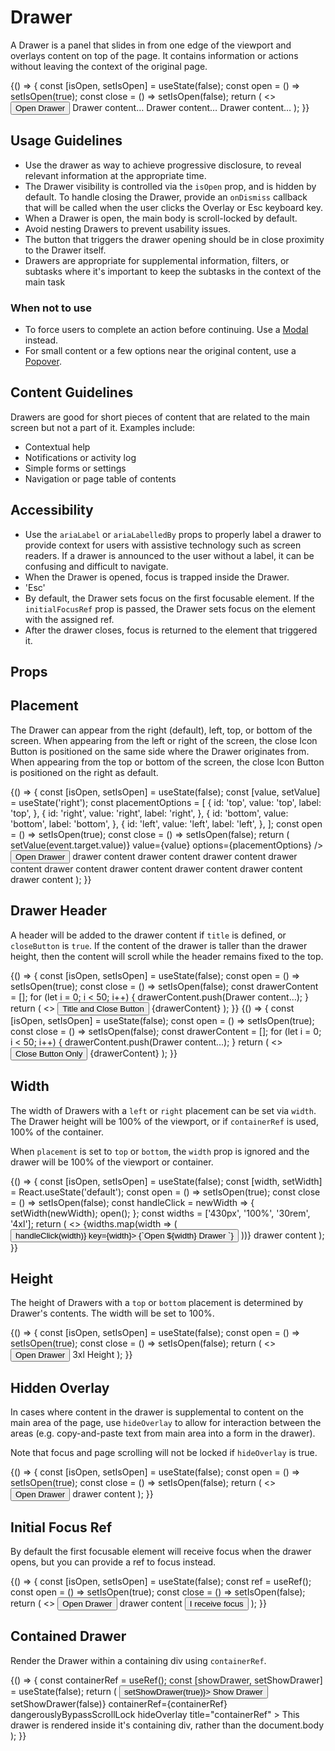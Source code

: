 
<Meta title="Components/Drawer/Overview" component={Drawer} />

# Drawer

A Drawer is a panel that slides in from one edge of the viewport and overlays content on top of the page. It contains information or actions without leaving the context of the original page.

<Canvas withSource="open">
  <Story name="Basic Drawer">
    {() => {
      const [isOpen, setIsOpen] = useState(false);
      const open = () => setIsOpen(true);
      const close = () => setIsOpen(false);
      return (
        <>
          <Button variant="light" onClick={open}>
            Open Drawer
          </Button>
          <Drawer isOpen={isOpen} title="Drawer Title" onDismiss={close}>
            <Box padding="lg" display="block" childGap="md">
              <Box>Drawer content&hellip;</Box>
              <Box>Drawer content&hellip;</Box>
              <Box>Drawer content&hellip;</Box>
            </Box>
          </Drawer>
        </>
      );
    }}
  </Story>
</Canvas>

## Usage Guidelines

- Use the drawer as way to achieve progressive disclosure, to reveal relevant information at the appropriate time.
- The Drawer visibility is controlled via the `isOpen` prop, and is hidden by default. To handle closing the Drawer, provide an `onDismiss` callback that will be called when the user clicks the Overlay or Esc keyboard key.
- When a Drawer is open, the main body is scroll-locked by default.
- Avoid nesting Drawers to prevent usability issues.
- The button that triggers the drawer opening should be in close proximity to the Drawer itself.
- Drawers are appropriate for supplemental information, filters, or subtasks where it's important to keep the subtasks in the context of the main task

### When not to use

- To force users to complete an action before continuing. Use a [Modal](/docs/components-modal-overview--basic-usage) instead.
- For small content or a few options near the original content, use a [Popover](/docs/components-popover-overview--demo).

## Content Guidelines

Drawers are good for short pieces of content that are related to the main screen but not a part of it. Examples include:

- Contextual help
- Notifications or activity log
- Simple forms or settings
- Navigation or page table of contents

## Accessibility

- Use the `ariaLabel` or `ariaLabelledBy` props to properly label a drawer to provide context for users with assistive technology such as screen readers. If a drawer is announced to the user without a label, it can be confusing and difficult to navigate.
- When the Drawer is opened, focus is trapped inside the Drawer.
- 'Esc'
- By default, the Drawer sets focus on the first focusable element. If the `initialFocusRef` prop is passed, the Drawer sets focus on the element with the assigned ref.
- After the drawer closes, focus is returned to the element that triggered it.

## Props

<ArgsTable of={Drawer} />

## Placement

The Drawer can appear from the right (default), left, top, or bottom of the screen. When appearing from the left or right of the screen, the close Icon Button is positioned on the same side where the Drawer originates from. When appearing from the top or bottom of the screen, the close Icon Button is positioned on the right as default.

<Canvas withSource="open">
  <Story name="Placement">
    {() => {
      const [isOpen, setIsOpen] = useState(false);
      const [value, setValue] = useState('right');
      const placementOptions = [
        {
          id: 'top',
          value: 'top',
          label: 'top',
        },
        {
          id: 'right',
          value: 'right',
          label: 'right',
        },
        {
          id: 'bottom',
          value: 'bottom',
          label: 'bottom',
        },
        {
          id: 'left',
          value: 'left',
          label: 'left',
        },
      ];
      const open = () => setIsOpen(true);
      const close = () => setIsOpen(false);
      return (
        <Box display="block" childGap="md">
          <RadioGroup
            title="Placement"
            direction="row"
            name="placement"
            onChange={event => setValue(event.target.value)}
            value={value}
            options={placementOptions}
          />
          <Button variant="light" onClick={open}>
            Open Drawer
          </Button>
          <Drawer title="test" isOpen={isOpen} onDismiss={close} placement={value}>
            <Box padding="lg" display="block" childGap="md">
              <Box as="p">drawer content</Box>
              <Box as="p">drawer content</Box>
              <Box as="p">drawer content</Box>
              <Box as="p">drawer content</Box>
              <Box as="p">drawer content</Box>
              <Box as="p">drawer content</Box>
              <Box as="p">drawer content</Box>
              <Box as="p">drawer content</Box>
              <Box as="p">drawer content</Box>
            </Box>
          </Drawer>
        </Box>
      );
    }}
  </Story>
</Canvas>

## Drawer Header

A header will be added to the drawer content if `title` is defined, or `closeButton` is `true`. If the content of the drawer is taller than the drawer height, then the content will scroll while the header remains fixed to the top.

<Canvas>
  <Story name="Title and Close Button">
    {() => {
      const [isOpen, setIsOpen] = useState(false);
      const open = () => setIsOpen(true);
      const close = () => setIsOpen(false);
      const drawerContent = [];
      for (let i = 0; i < 50; i++) {
        drawerContent.push(<Box key={i}>Drawer content&hellip;</Box>);
      }
      return (
        <>
          <Button variant="light" onClick={open}>
            Title and Close Button
          </Button>
          <Drawer isOpen={isOpen} onDismiss={close} title="Drawer Title">
            <Box padding="lg" display="block" childGap="md">
              {drawerContent}
            </Box>
          </Drawer>
        </>
      );
    }}
  </Story>
  <Story name="Close Button Only">
    {() => {
      const [isOpen, setIsOpen] = useState(false);
      const open = () => setIsOpen(true);
      const close = () => setIsOpen(false);
      const drawerContent = [];
      for (let i = 0; i < 50; i++) {
        drawerContent.push(<Box key={i}>Drawer content&hellip;</Box>);
      }
      return (
        <>
          <Button variant="light" onClick={open}>
            Close Button Only
          </Button>
          <Drawer isOpen={isOpen} onDismiss={close} closeButton>
            <Box padding="lg" display="block" childGap="md">
              {drawerContent}
            </Box>
          </Drawer>
        </>
      );
    }}
  </Story>
</Canvas>

## Width

The width of Drawers with a `left` or `right` placement can be set via `width`. The Drawer height will be 100% of the viewport, or if `containerRef` is used, 100% of the container.

When `placement` is set to `top` or `bottom`, the `width` prop is ignored and the drawer will be 100% of the viewport or container.

<Canvas withSource="open">
  <Story name="Width">
    {() => {
      const [isOpen, setIsOpen] = useState(false);
      const [width, setWidth] = React.useState('default');
      const open = () => setIsOpen(true);
      const close = () => setIsOpen(false);
      const handleClick = newWidth => {
        setWidth(newWidth);
        open();
      };
      const widths = ['430px', '100%', '30rem', '4xl'];
      return (
        <>
          <Box childGap="sm" direction="row">
            {widths.map(width => (
              <Button variant="light" onClick={() => handleClick(width)} key={width}>
                {`Open ${width} Drawer `}
              </Button>
            ))}
          </Box>
          <Drawer
            width={width}
            title={`${width} wide drawer`}
            isOpen={isOpen}
            onDismiss={close}
            closeButton
          >
            <Box padding="lg" display="block" childGap="md">
              <Box>drawer content</Box>
            </Box>
          </Drawer>
        </>
      );
    }}
  </Story>
</Canvas>

## Height

The height of Drawers with a `top` or `bottom` placement is determined by Drawer's contents. The width will be set to 100%.

<Canvas withSource="open">
  <Story name="Height">
    {() => {
      const [isOpen, setIsOpen] = useState(false);
      const open = () => setIsOpen(true);
      const close = () => setIsOpen(false);
      return (
        <>
          <Button variant="light" onClick={open}>
            Open Drawer
          </Button>
          <Drawer placement="top" isOpen={isOpen} onDismiss={close} closeButton>
            <Box padding="lg" height="3xl" display="block" childGap="md">
              <Box>3xl Height</Box>
            </Box>
          </Drawer>
        </>
      );
    }}
  </Story>
</Canvas>

## Hidden Overlay

In cases where content in the drawer is supplemental to content on the main area of the page, use `hideOverlay` to allow for interaction between the areas (e.g. copy-and-paste text from main area into a form in the drawer).

Note that focus and page scrolling will not be locked if `hideOverlay` is true.

<Canvas withSource="open">
  <Story name="Hidden Overlay">
    {() => {
      const [isOpen, setIsOpen] = useState(false);
      const open = () => setIsOpen(true);
      const close = () => setIsOpen(false);
      return (
        <>
          <Button variant="light" onClick={open}>
            Open Drawer
          </Button>
          <Drawer isOpen={isOpen} onDismiss={close} hideOverlay closeButton>
            <Box padding="lg" display="block" childGap="md">
              <Box>drawer content</Box>
            </Box>
          </Drawer>
        </>
      );
    }}
  </Story>
</Canvas>

## Initial Focus Ref

By default the first focusable element will receive focus when the drawer opens, but you can provide a ref to focus instead.

<Alert
  hasIcon
  message="Without the initialFocusRef prop, the drawer will automatically focus on the first focusable element in it's children."
  variant="info"
/>

<Canvas withSource="open">
  <Story name="Initial Focus Ref">
    {() => {
      const [isOpen, setIsOpen] = useState(false);
      const ref = useRef();
      const open = () => setIsOpen(true);
      const close = () => setIsOpen(false);
      return (
        <>
          <Button variant="light" onClick={open}>
            Open Drawer
          </Button>
          <Drawer isOpen={isOpen} onDismiss={close} initialFocusRef={ref} title="intialFocusRef">
            <Box padding="lg" display="block" childGap="md">
              <Box>drawer content</Box>
              <Button variant="dark" isOutlined ref={ref} onClick={close}>
                I receive focus
              </Button>
            </Box>
          </Drawer>
        </>
      );
    }}
  </Story>
</Canvas>

## Contained Drawer

Render the Drawer within a containing div using `containerRef`.

<Alert
  hasIcon
  message="When choosing to use a Drawer within a containing div, use dangerouslyBypassScrollLock to allow the content outside of the containing div to remain interactive."
  variant="info"
/>

<Canvas withSource="open">
  <Story name="Contained Drawer">
    {() => {
      const containerRef = useRef();
      const [showDrawer, setShowDrawer] = useState(false);
      return (
        <Box
          position="relative"
          display="block"
          height="500px"
          id="myContainer"
          ref={containerRef}
          background="secondary-900"
          padding="lg"
        >
          <Button variant="light" onClick={() => setShowDrawer(true)}>
            Show Drawer
          </Button>
          <Drawer
            isOpen={showDrawer}
            onDismiss={() => setShowDrawer(false)}
            containerRef={containerRef}
            dangerouslyBypassScrollLock
            hideOverlay
            title="containerRef"
          >
            <Box padding="lg" as="p">
              This drawer is rendered inside it&apos;s containing div, rather than the document.body
            </Box>
          </Drawer>
        </Box>
      );
    }}
  </Story>
</Canvas>
